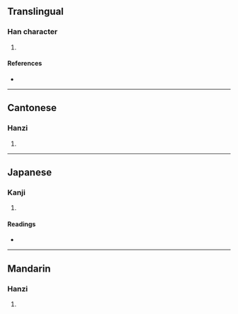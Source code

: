 {{character info/new}}
==Translingual==

===Han character===
{{Han char|rn=32|rad=土|as=08|sn=11|four=46194|canj=GWD|ids=⿰土果}}

# {{defn|Han|sort=土08}}

====References====
* {{Han ref|kx=0231.220|dkj=05206|dj=0469.010|hdz=10453.020|uh=5801|ud=22529|bh=D4C6|bd=54470}}

----

==Cantonese==

===Hanzi===
{{yue-hanzi|jyut=[[fo2]], [[fo3]]|y=fo2, fo3}}

# {{defn|lang=yue|sort=土08}}

----

==Japanese==

===Kanji===
{{ja-kanji|grade=|rs=土08}}

# {{defn|lang=ja|sort=土08}}

====Readings====
* {{ja-readings|on=[[か]] (ka), [[かい]] (kai), [[け]] (ke), [[わ]] (wa)|kun=[[おか]] (oka), [[ちり]] (chiri), [[あじか]] (ajika)}}

----

==Mandarin==

===Hanzi===
{{cmn-hanzi|pin=[[kè]] ([[ke4]])|wg=k'o<sup>4</sup>}}

# {{defn|lang=cmn|sort=土08}}